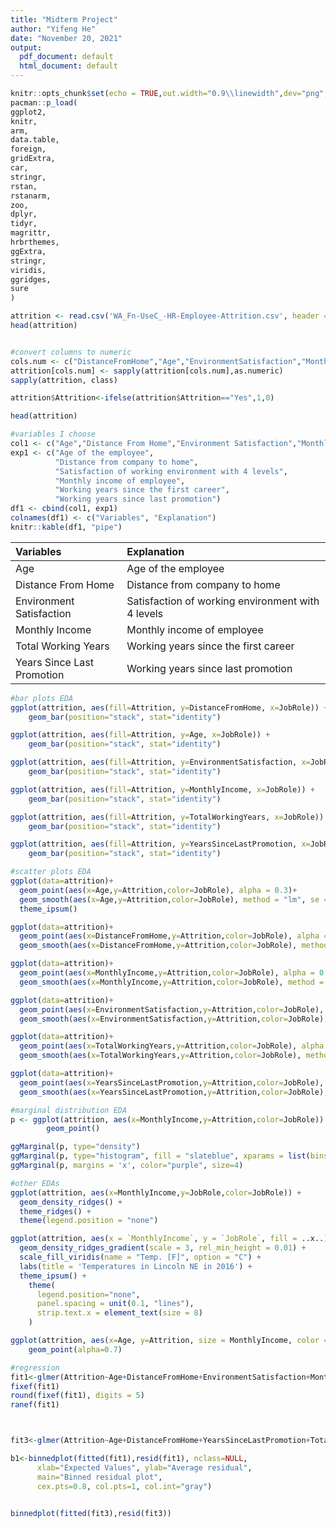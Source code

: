 ```yaml
---
title: "Midterm Project"
author: "Yifeng He"
date: "November 20, 2021"
output:
  pdf_document: default
  html_document: default
---
```


```r
knitr::opts_chunk$set(echo = TRUE,out.width="0.9\\linewidth",dev="png",fig.align  = 'center')
pacman::p_load(
ggplot2,
knitr,
arm,
data.table,
foreign,
gridExtra,
car,
stringr,
rstan,
rstanarm,
zoo,
dplyr,
tidyr,
magrittr,
hrbrthemes,
ggExtra,
stringr,
viridis,
ggridges,
sure
)
```


```r
attrition <- read.csv('WA_Fn-UseC_-HR-Employee-Attrition.csv', header = T)
head(attrition)


#convert columns to numeric
cols.num <- c("DistanceFromHome","Age","EnvironmentSatisfaction","MonthlyIncome","TotalWorkingYears","YearsSinceLastPromotion")
attrition[cols.num] <- sapply(attrition[cols.num],as.numeric)
sapply(attrition, class)

attrition$Attrition<-ifelse(attrition$Attrition=="Yes",1,0)

head(attrition)

#variables I choose
col1 <- c("Age","Distance From Home","Environment Satisfaction","Monthly Income","Total Working Years","Years Since Last Promotion")
exp1 <- c("Age of the employee",
          "Distance from company to home",
          "Satisfaction of working environment with 4 levels",
          "Monthly income of employee",
          "Working years since the first career",
          "Working years since last promotion")
df1 <- cbind(col1, exp1)
colnames(df1) <- c("Variables", "Explanation")
knitr::kable(df1, "pipe")
```

|Variables                  |Explanation                                       |
|:--------------------------|:-------------------------------------------------|
|Age                        |Age of the employee                               |
|Distance From Home         |Distance from company to home                     |
|Environment Satisfaction   |Satisfaction of working environment with 4 levels |
|Monthly Income             |Monthly income of employee                        |
|Total Working Years        |Working years since the first career              |
|Years Since Last Promotion |Working years since last promotion                |



```r
#bar plots EDA
ggplot(attrition, aes(fill=Attrition, y=DistanceFromHome, x=JobRole)) + 
    geom_bar(position="stack", stat="identity")

ggplot(attrition, aes(fill=Attrition, y=Age, x=JobRole)) + 
    geom_bar(position="stack", stat="identity")

ggplot(attrition, aes(fill=Attrition, y=EnvironmentSatisfaction, x=JobRole)) + 
    geom_bar(position="stack", stat="identity")

ggplot(attrition, aes(fill=Attrition, y=MonthlyIncome, x=JobRole)) + 
    geom_bar(position="stack", stat="identity")

ggplot(attrition, aes(fill=Attrition, y=TotalWorkingYears, x=JobRole)) + 
    geom_bar(position="stack", stat="identity")

ggplot(attrition, aes(fill=Attrition, y=YearsSinceLastPromotion, x=JobRole)) + 
    geom_bar(position="stack", stat="identity")

#scatter plots EDA
ggplot(data=attrition)+
  geom_point(aes(x=Age,y=Attrition,color=JobRole), alpha = 0.3)+
  geom_smooth(aes(x=Age,y=Attrition,color=JobRole), method = "lm", se = FALSE)+
  theme_ipsum()

ggplot(data=attrition)+
  geom_point(aes(x=DistanceFromHome,y=Attrition,color=JobRole), alpha = 0.3)+
  geom_smooth(aes(x=DistanceFromHome,y=Attrition,color=JobRole), method = "lm", se = FALSE)

ggplot(data=attrition)+
  geom_point(aes(x=MonthlyIncome,y=Attrition,color=JobRole), alpha = 0.3)+
  geom_smooth(aes(x=MonthlyIncome,y=Attrition,color=JobRole), method = "lm", se = FALSE)

ggplot(data=attrition)+
  geom_point(aes(x=EnvironmentSatisfaction,y=Attrition,color=JobRole), alpha = 0.3)+
  geom_smooth(aes(x=EnvironmentSatisfaction,y=Attrition,color=JobRole), method = "lm", se = FALSE)

ggplot(data=attrition)+
  geom_point(aes(x=TotalWorkingYears,y=Attrition,color=JobRole), alpha = 0.3)+
  geom_smooth(aes(x=TotalWorkingYears,y=Attrition,color=JobRole), method = "lm", se = FALSE)

ggplot(data=attrition)+
  geom_point(aes(x=YearsSinceLastPromotion,y=Attrition,color=JobRole), alpha = 0.3)+
  geom_smooth(aes(x=YearsSinceLastPromotion,y=Attrition,color=JobRole), method = "lm", se = FALSE)

#marginal distribution EDA
p <- ggplot(attrition, aes(x=MonthlyIncome,y=Attrition,color=JobRole)) +
        geom_point()

ggMarginal(p, type="density")
ggMarginal(p, type="histogram", fill = "slateblue", xparams = list(bins=10), margins = 'x')
ggMarginal(p, margins = 'x', color="purple", size=4)

#other EDAs
ggplot(attrition, aes(x=MonthlyIncome,y=JobRole,color=JobRole)) +
  geom_density_ridges() +
  theme_ridges() + 
  theme(legend.position = "none")

ggplot(attrition, aes(x = `MonthlyIncome`, y = `JobRole`, fill = ..x..)) +
  geom_density_ridges_gradient(scale = 3, rel_min_height = 0.01) +
  scale_fill_viridis(name = "Temp. [F]", option = "C") +
  labs(title = 'Temperatures in Lincoln NE in 2016') +
  theme_ipsum() +
    theme(
      legend.position="none",
      panel.spacing = unit(0.1, "lines"),
      strip.text.x = element_text(size = 8)
    )

ggplot(attrition, aes(x=Age, y=Attrition, size = MonthlyIncome, color = JobRole)) +
    geom_point(alpha=0.7)
```



```r
#regression
fit1<-glmer(Attrition~Age+DistanceFromHome+EnvironmentSatisfaction+MonthlyIncome+TotalWorkingYears+YearsSinceLastPromotion+(1|JobRole) ,data = attrition, family = binomial(link = "logit"))
fixef(fit1)
round(fixef(fit1), digits = 5)
ranef(fit1)



fit3<-glmer(Attrition~Age+DistanceFromHome+YearsSinceLastPromotion+TotalWorkingYears+(1+Age|JobRole)+(1+YearsSinceLastPromotion|JobRole)+(1+TotalWorkingYears|JobRole)+(1+DistanceFromHome|JobRole),data = attrition, family = binomial(link = "logit"))
```


```r
b1<-binnedplot(fitted(fit1),resid(fit1), nclass=NULL, 
      xlab="Expected Values", ylab="Average residual", 
      main="Binned residual plot", 
      cex.pts=0.8, col.pts=1, col.int="gray")


binnedplot(fitted(fit3),resid(fit3))
```


